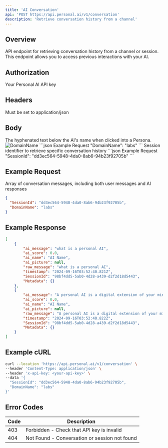 ```yaml
---
title: 'AI Conversation'
api: 'POST https://api.personal.ai/v1/conversation'
description: 'Retrieve conversation history from a channel'
---
```


## Overview

API endpoint for retrieving conversation history from a channel or session. This endpoint allows you to access previous interactions with your AI.

## Authorization
<ParamField header="x-api-key" type="string" required>
  Your Personal AI API key
</ParamField>


## Headers

<ParamField header="Content-Type" type="string" required>
  Must be set to application/json
</ParamField>

## Body

<ParamField body="DomainName" type="string" required>
  The hyphenated text below the AI's name when clicked into a Persona.
<img alt="DomainName" classname="block dark:hidden" src="/images/domainname.png" />
```json Example Request
"DomainName": "labs"
```
</ParamField>

<ParamField body="SessionId" type="string" required>
  Session identifier to retrieve specific conversation history
```json Example Request
"SessionId": "dd3ec564-5948-4da0-8ab6-94b23f92705b"
```
</ParamField>

## Example Request

<ResponseField name="array" type="array">
  Array of conversation messages, including both user messages and AI responses
</ResponseField>

```json Example Request
{
  "SessionId": "dd3ec564-5948-4da0-8ab6-94b23f92705b",
  "DomainName": "labs"
}
```

## Example Response

```json Example Success Response
[
    {
        "ai_message": "what is a personal AI",
        "ai_score": 0.0,
        "ai_name": "AI Name",
        "ai_picture": null,
        "raw_message": "what is a personal AI",
        "timestamp": "2024-09-16T03:52:40.821Z",
        "SessionId": "98bf4dd5-5ab0-4d28-a439-d2f2d18d5443",
        "Metadata": {}
    },
    {
        "ai_message": "A personal AI is a digital extension of your mind...",
        "ai_score": 0.0,
        "ai_name": "AI Name",
        "ai_picture": null,
        "raw_message": "A personal AI is a digital extension of your mind...",
        "timestamp": "2024-09-16T03:52:40.822Z",
        "SessionId": "98bf4dd5-5ab0-4d28-a439-d2f2d18d5443",
        "Metadata": {}
    }
]
```

## Example cURL

```bash cURL
curl --location 'https://api.personal.ai/v1/conversation' \
--header 'Content-Type: application/json' \
--header 'x-api-key: <your-api-key>' \
--data '{
  "SessionId": "dd3ec564-5948-4da0-8ab6-94b23f92705b",
  "DomainName": "labs"
}'
```

## Error Codes

| Code | Description |
| --- | --- |
| 403 | Forbidden - Check that API key is invalid |
| 404 | Not Found - Conversation or session not found |
